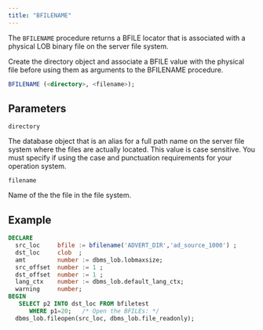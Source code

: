 ```yaml
---
title: "BFILENAME"
---
```


The `BFILENAME` procedure returns a BFILE locator that is associated with a physical LOB binary file on the server file system.

Create the directory object and associate a BFILE value with the physical file before using them as arguments to the BFILENAME procedure.

```sql
BFILENAME (<directory>, <filename>); 
```

## Parameters

`directory`

The database object that is an alias for a full path name on the server file system where the files are actually located. This value is case sensitive. You must specify if using the case and punctuation requirements for your operation system. 

`filename`

 Name of the the file in the file system.


## Example

``` sql
DECLARE
  src_loc     bfile := bfilename('ADVERT_DIR','ad_source_1000') ;
  dst_loc     clob  ;
  amt         number := dbms_lob.lobmaxsize;
  src_offset  number := 1 ;
  dst_offset  number := 1 ;
  lang_ctx    number := dbms_lob.default_lang_ctx;
  warning     number;
BEGIN
   SELECT p2 INTO dst_loc FROM bfiletest 
      WHERE p1=20;   /* Open the BFILEs: */
  dbms_lob.fileopen(src_loc, dbms_lob.file_readonly);
```